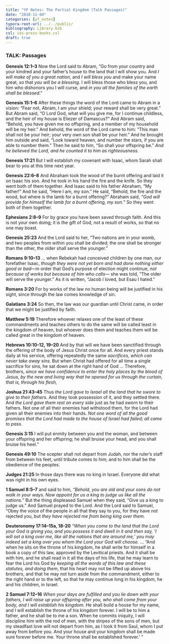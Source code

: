 ```yaml
---
title: "YF Notes: The Partial Kingdom (Talk Passages)"
date: "2018-11-04"
categories: [yf_notes]
typora-root-url: ../../public/
bibliography: Library.bib
csl: ios-press-books.csl
draft: true
---
```


### TALK: Passages

**Genesis 12:1–3** Now the Lord said to Abram, “Go from your country and your kindred and your father’s house to the land that I will show you. And *I will make of you a great nation*, and *I will bless you* and make your name great, so that *you will be a blessing*. I will bless those who bless you, and him who dishonors you I will curse, and *in you all the families of the earth shall be blessed*.”

**Genesis 15:1–6** After these things the word of the Lord came to Abram in a vision: “Fear not, Abram, I am your shield; your reward shall be very great.” But Abram said, “O Lord God, what will you give me, for I continue childless, and the heir of my house is Eliezer of Damascus?” And Abram said, “Behold, you have given me no offspring, and a member of my household will be my heir.” And behold, the word of the Lord came to him: “This man shall not be your heir; your very own son shall be your heir.” And he brought him outside and said, “Look toward heaven, and number the stars, if you are able to number them.” Then he said to him, “So shall your offspring be.” *And he believed the Lord, and he counted it to him as righteousness.*

**Genesis 17:21** But I will establish my covenant with Isaac, whom Sarah shall bear to you at this time next year.

**Genesis 22:6–8** And Abraham took the wood of the burnt offering and laid it on Isaac his son. And he took in his hand the fire and the knife. So they went both of them together. And Isaac said to his father Abraham, “My father!” And he said, “Here I am, my son.” He said, “Behold, the fire and the wood, but where is the lamb for a burnt offering?” Abraham said, *“God will provide for himself the lamb for a burnt offering, my son.”* So they went both of them together.

**Ephesians 2:8–9** For by grace you have been saved through faith. And this is not your own doing; it is the gift of God, not a result of works, so that no one may boast.

**Genesis 25:23** And the Lord said to her, “Two nations are in your womb, and two peoples from within you shall be divided; the one shall be stronger than the other, the older shall serve the younger.”

**Romans 9:10–13** ... when Rebekah had conceived children by one man, our forefather Isaac, *though they were not yet born and had done nothing either good or bad*—in order that God’s purpose of election might continue, *not because of works but because of him who calls*— she was told, “The older will serve the younger.” As it is written, “Jacob I loved, but Esau I hated.”

**Romans 3:20** For by works of the law no human being will be justified in his sight, since through the law comes knowledge of sin.

**Galatians 3:24** So then, the law was our guardian until Christ came, in order that we might be justified by faith.

**Matthew 5:19** Therefore whoever relaxes one of the least of these commandments and teaches others to do the same will be called least in the kingdom of heaven, but whoever does them and teaches them will be called great in the kingdom of heaven.

**Hebrews 10:10-12, 19–20** And by that will we have been sanctified through the offering of the body of Jesus Christ once for all. And every priest stands daily at his service, offering repeatedly the same *sacrifices, which can never take away sins.* But when Christ had offered for all time a single sacrifice for sins, he sat down at the right hand of God ... Therefore, brothers, *since we have confidence to enter the holy places by the blood of Jesus, by the new and living way that he opened for us through the curtain, that is, through his flesh,*

**Joshua 21:43–45** Thus *the Lord gave to Israel all the land that he swore to give to their fathers.* And they took possession of it, and they settled there. And *the Lord gave them rest on every side* just as he had sworn to their fathers. Not one of all their enemies had withstood them, for the Lord had given all their enemies into their hands. *Not one word of all the good promises that the Lord had made to the house of Israel had failed; all came to pass.*

**Genesis 3:15** I will put enmity between you and the woman, and between your offspring and her offspring; he shall bruise your head, and you shall bruise his heel.”

**Genesis 49:10** The scepter shall not depart from Judah, nor the ruler’s staff from between his feet, until tribute comes to him; and to him shall be the obedience of the peoples.

**Judges 21:25** In those days there was no king in Israel. Everyone did what was right in his own eyes.

**1 Samuel 8:5–7** and said to him, *“Behold, you are old and your sons do not walk in your ways. Now appoint for us a king to judge us like all the nations.”* But the thing displeased Samuel when they said, “Give us a king to judge us.” And Samuel prayed to the Lord. And the Lord said to Samuel, “Obey the voice of the people in all that they say to you, for they have not rejected you, but *they have rejected me from being king over them.*

**Deuteronomy 17:14–15a, 18-20** *“When you come to the land that the Lord your God is giving you, and you possess it and dwell in it and then say, ‘I will set a king over me, like all the nations that are around me,’ you may indeed set a king over you whom the Lord your God will choose.* ... “And when he sits on the throne of his kingdom, he shall write for himself in a book a copy of this law, approved by the Levitical priests. And it shall be with him, and he shall read in it all the days of his life, that he may learn to fear the Lord his God by *keeping all the words of this law and these statutes, and doing them*, that his heart may not be lifted up above his brothers, and that he may not turn aside from the commandment, either to the right hand or to the left, so that he may continue long in his kingdom, he and his children, in Israel.

**2 Samuel 7:12–16** *When your days are fulfilled and you lie down with your fathers, I will raise up your offspring after you, who shall come from your body, and I will establish his kingdom.* He shall build a house for my name, and I will establish the throne of his kingdom forever. I will be to him a father, and he shall be to me a son. When he commits iniquity, I will discipline him with the rod of men, with the stripes of the sons of men, but my steadfast love will not depart from him, as I took it from Saul, whom I put away from before you. And your house and your kingdom shall be made sure forever before me. Your throne shall be established forever.’ ”
